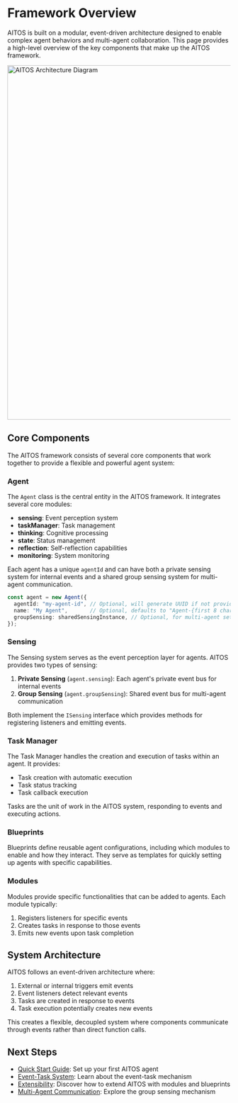 # Framework Overview

AITOS is built on a modular, event-driven architecture designed to enable complex agent behaviors and multi-agent collaboration. This page provides a high-level overview of the key components that make up the AITOS framework.

<div className="mt-8 mb-12 flex justify-center">
  <img src="/images/aitos-architecture.svg" alt="AITOS Architecture Diagram" width="800" />
</div>

## Core Components

The AITOS framework consists of several core components that work together to provide a flexible and powerful agent system:

### Agent

The `Agent` class is the central entity in the AITOS framework. It integrates several core modules:

- **sensing**: Event perception system
- **taskManager**: Task management
- **thinking**: Cognitive processing
- **state**: Status management
- **reflection**: Self-reflection capabilities
- **monitoring**: System monitoring

Each agent has a unique `agentId` and can have both a private sensing system for internal events and a shared group sensing system for multi-agent communication.

```typescript
const agent = new Agent({
  agentId: "my-agent-id", // Optional, will generate UUID if not provided
  name: "My Agent",       // Optional, defaults to "Agent-{first 8 chars of agentId}"
  groupSensing: sharedSensingInstance, // Optional, for multi-agent setups
});
```

### Sensing

The Sensing system serves as the event perception layer for agents. AITOS provides two types of sensing:

1. **Private Sensing** (`agent.sensing`): Each agent's private event bus for internal events
2. **Group Sensing** (`agent.groupSensing`): Shared event bus for multi-agent communication

Both implement the `ISensing` interface which provides methods for registering listeners and emitting events.

### Task Manager

The Task Manager handles the creation and execution of tasks within an agent. It provides:

- Task creation with automatic execution
- Task status tracking
- Task callback execution

Tasks are the unit of work in the AITOS system, responding to events and executing actions.

### Blueprints

Blueprints define reusable agent configurations, including which modules to enable and how they interact. They serve as templates for quickly setting up agents with specific capabilities.

### Modules

Modules provide specific functionalities that can be added to agents. Each module typically:

1. Registers listeners for specific events
2. Creates tasks in response to those events
3. Emits new events upon task completion

## System Architecture

AITOS follows an event-driven architecture where:

1. External or internal triggers emit events
2. Event listeners detect relevant events
3. Tasks are created in response to events
4. Task execution potentially creates new events

This creates a flexible, decoupled system where components communicate through events rather than direct function calls.

## Next Steps

- [Quick Start Guide](/quick-start): Set up your first AITOS agent
- [Event-Task System](/event-task-system): Learn about the event-task mechanism
- [Extensibility](/extensibility): Discover how to extend AITOS with modules and blueprints
- [Multi-Agent Communication](/multi-agent): Explore the group sensing mechanism
